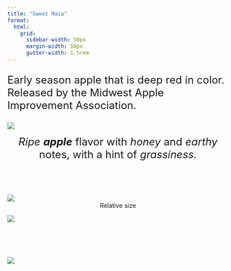 ```yaml
---
title: "Sweet Maia"
format:
  html: 
    grid:
      sidebar-width: 50px
      margin-width: 50px
      gutter-width: 1.5rem
---
```


:::{style="font-size: x-large;"}
Early season apple that is deep red in color. Released by the Midwest Apple Improvement Association.  
:::

::: grid
::: g-col-5

![](img/transparentapples/maia-crop.png)

:::{style="font-size: x-large;"}
<center><i> Ripe</i> <i><b>apple</b></i> flavor with <i>honey</i> and <i>earthy</i> notes, with a hint of <i>grassiness.</i></center><br>
:::

![](img/maia-crop.jpg)
<center>Relative size</center>

:::

::: g-col-5

![](img/websitefigs/Apple_Sweet Maia.svg)

<br><br><br>

![](img/flavfigs/flavor_plot_Sweet Maia.svg)

:::
:::